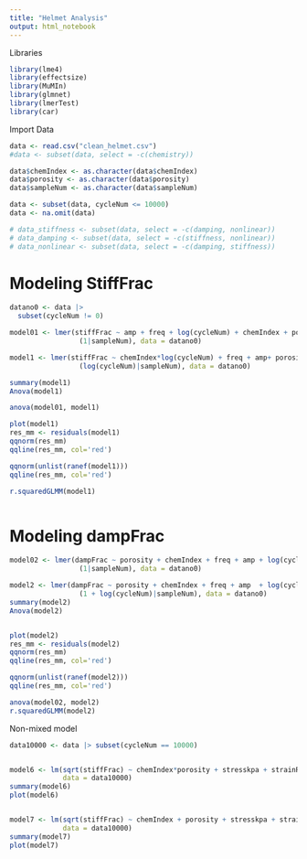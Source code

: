 ```yaml
---
title: "Helmet Analysis"
output: html_notebook
---
```


Libraries
```r
library(lme4)
library(effectsize)
library(MuMIn)
library(glmnet)
library(lmerTest)
library(car)

```


Import Data
```r
data <- read.csv("clean_helmet.csv")
#data <- subset(data, select = -c(chemistry))

data$chemIndex <- as.character(data$chemIndex)
data$porosity <- as.character(data$porosity)
data$sampleNum <- as.character(data$sampleNum)

data <- subset(data, cycleNum <= 10000)
data <- na.omit(data)

# data_stiffness <- subset(data, select = -c(damping, nonlinear))
# data_damping <- subset(data, select = -c(stiffness, nonlinear))
# data_nonlinear <- subset(data, select = -c(damping, stiffness))


```


# Modeling StiffFrac

```r

datano0 <- data |>
  subset(cycleNum != 0)

model01 <- lmer(stiffFrac ~ amp + freq + log(cycleNum) + chemIndex + porosity + 
                 (1|sampleNum), data = datano0)

model1 <- lmer(stiffFrac ~ chemIndex*log(cycleNum) + freq + amp+ porosity +  
                 (log(cycleNum)|sampleNum), data = datano0)

summary(model1)
Anova(model1)

anova(model01, model1)

plot(model1)
res_mm <- residuals(model1)
qqnorm(res_mm)
qqline(res_mm, col='red')

qqnorm(unlist(ranef(model1)))
qqline(res_mm, col='red')

r.squaredGLMM(model1)



```


# Modeling dampFrac
```r
model02 <- lmer(dampFrac ~ porosity + chemIndex + freq + amp + log(cycleNum) + 
                 (1|sampleNum), data = datano0)

model2 <- lmer(dampFrac ~ porosity + chemIndex + freq + amp  + log(cycleNum) + 
                 (1 + log(cycleNum)|sampleNum), data = datano0)
summary(model2)
Anova(model2)


plot(model2)
res_mm <- residuals(model2)
qqnorm(res_mm)
qqline(res_mm, col='red')

qqnorm(unlist(ranef(model2)))
qqline(res_mm, col='red')

anova(model02, model2)
r.squaredGLMM(model2)

```


Non-mixed model
```r

data10000 <- data |> subset(cycleNum == 10000)


model6 <- lm(sqrt(stiffFrac) ~ chemIndex*porosity + stresskpa + strainRate, 
             data = data10000)
summary(model6)
plot(model6)


model7 <- lm(sqrt(stiffFrac) ~ chemIndex + porosity + stresskpa + strainRate, 
             data = data10000)
summary(model7)
plot(model7)

```


